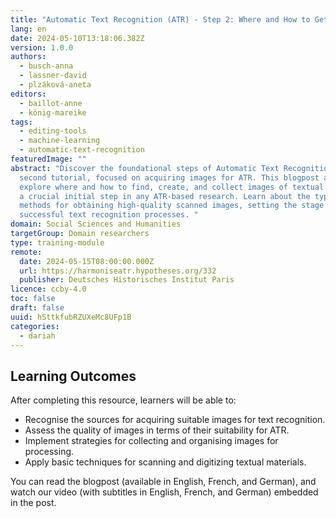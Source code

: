 ```yaml
---
title: "Automatic Text Recognition (ATR) - Step 2: Where and How to Get Images"
lang: en
date: 2024-05-10T13:18:06.382Z
version: 1.0.0
authors:
  - busch-anna
  - lassner-david
  - plzáková-aneta
editors:
  - baillot-anne
  - könig-mareike
tags:
  - editing-tools
  - machine-learning
  - automatic-text-recognition
featuredImage: ""
abstract: "Discover the foundational steps of Automatic Text Recognition in our
  second tutorial, focused on acquiring images for ATR. This blogpost and video
  explore where and how to find, create, and collect images of textual material,
  a crucial initial step in any ATR-based research. Learn about the typical
  methods for obtaining high-quality scanned images, setting the stage for
  successful text recognition processes. "
domain: Social Sciences and Humanities
targetGroup: Domain researchers
type: training-module
remote:
  date: 2024-05-15T08:00:00.000Z
  url: https://harmoniseatr.hypotheses.org/332
  publisher: Deutsches Historisches Institut Paris
licence: ccby-4.0
toc: false
draft: false
uuid: hSttkfubRZUXeMc8UFp1B
categories:
  - dariah
---
```

## Learning Outcomes

After completing this resource, learners will be able to:

- Recognise the sources for acquiring suitable images for text recognition.
- Assess the quality of images in terms of their suitability for ATR.
- Implement strategies for collecting and organising images for processing.
- Apply basic techniques for scanning and digitizing textual materials.

You can read the blogpost (available in English, French, and German), and watch our video (with subtitles in English, French, and German) embedded in the post. [](https://harmoniseatr.hypotheses.org/332)

<ExternalResource title="Interested in learning more?" subtitle="Check out &quot;Automatic Text Recognition - Step 2: Where and How to Get Images&quot;" url="https://harmoniseatr.hypotheses.org/332" />
